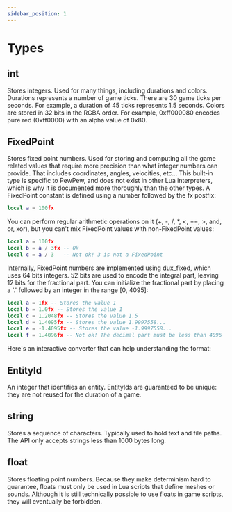 ```yaml
---
sidebar_position: 1
---
```



# Types

## int

Stores integers. Used for many things, including durations and colors.
Durations represents a number of game ticks. There are 30 game ticks per seconds. For example, a duration of 45 ticks represents 1.5 seconds.
Colors are stored in 32 bits in the RGBA order. For example, 0xff000080 encodes pure red (0xff0000) with an alpha value of 0x80.

## FixedPoint

Stores fixed point numbers.
Used for storing and computing all the game related values that require more precision than what integer numbers can provide. That includes coordinates, angles, velocities, etc...
This built-in type is specific to PewPew, and does not exist in other Lua interpreters, which is why it is documented more thoroughly than the other types.
A FixedPoint constant is defined using a number followed by the fx postfix:

```lua
local a = 100fx
```

You can perform regular arithmetic operations on it (+, -, /, \*, &lt;, ==, &gt;, and, or, xor), but you can't mix FixedPoint values with non-FixedPoint values:

```lua
local a = 100fx
local b = a / 3fx -- Ok
local c = a / 3   -- Not ok! 3 is not a FixedPoint
```

Internally, FixedPoint numbers are implemented using dux_fixed, which uses 64 bits integers. 52 bits are used to encode the integral part, leaving 12 bits for the fractional part.
You can initialize the fractional part by placing a '.' followed by an integer in the range \[0, 4095\]:

```lua
local a = 1fx -- Stores the value 1
local b = 1.0fx -- Stores the value 1
local c = 1.2048fx -- Stores the value 1.5
local d = 1.4095fx -- Stores the value 1.9997558...
local e = -1.4095fx -- Stores the value -1.9997558...
local f = 1.4096fx -- Not ok! The decimal part must be less than 4096
```

Here's an interactive converter that can help understanding the format:

<FxConverter />

## EntityId

An integer that identifies an entity. EntityIds are guaranteed to be unique: they are not reused for the duration of a game.

## string

Stores a sequence of characters.
Typically used to hold text and file paths. The API only accepts strings less than 1000 bytes long.

## float

Stores floating point numbers. Because they make determinism hard to guarantee, floats must only be used in Lua scripts that define meshes or sounds. Although it is still technically possible to use floats in game scripts, they will eventually be forbidden.